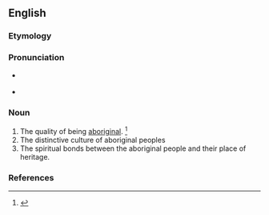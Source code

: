 ==English==

===Etymology===
{{suffix|en|aboriginal|ity}}

===Pronunciation===
* {{a|US}} {{IPA|en|/æb.əˌɹɪd͡ʒ.əˈnæl.ə.ti/|/æb.əˌɹɪd͡ʒ.ɪˈnæl.ə.ti/}}
* {{hyphenation|en|ab|o|rig|i|nal|i|ty}}

===Noun===
{{en-noun|~|new=1}}

# The quality of being [[aboriginal]]. {{defdate|First attested in the mid 19<sup>th</sup> century.}}<ref>{{R:SOED5|page=6}}</ref>
# The distinctive culture of aboriginal peoples
# The spiritual bonds between the aboriginal people and their place of heritage.

===References===
<references/>